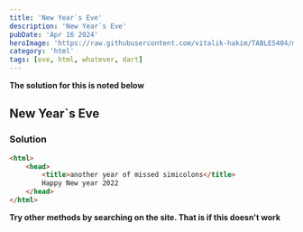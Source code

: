 ```yaml
---
title: 'New Year`s Eve'
description: 'New Year`s Eve'
pubDate: 'Apr 16 2024'
heroImage: 'https://raw.githubusercontent.com/vitalik-hakim/TABLES404/main/error_b/HTML.png'
category: 'html'
tags: [eve, html, whatever, dart]
---
```


**The solution for this is noted below**

## New Year`s Eve

### Solution

```html
<html>
	<head>
		<title>another year of missed simicolons</title>
		Happy New year 2022
	</head>
</html>
```

**Try other methods by searching on the site. That is if this doesn't work**
